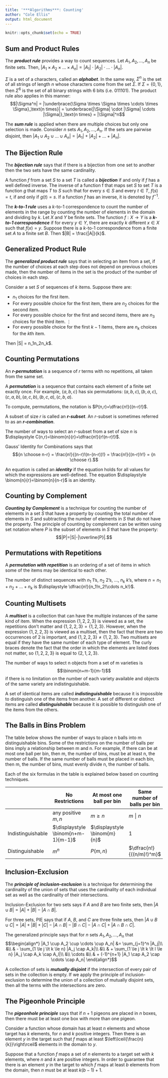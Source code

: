 ```yaml
---
title: '***Algorithms***: Counting'
author: "Cole Ellis"
output: html_document
---
```


```r
knitr::opts_chunk$set(echo = TRUE)
```

## Sum and Product Rules
The ***product rule*** provides a way to count sequences.  Let $A_1,A_2,\ldots,A_n$ be finite sets.  Then, $|A_1\times A_2\times \ldots\times A_n|=|A_1|\cdot |A_2|\cdot \ldots\cdot |A_n|$.

$\Sigma$ is a set of a characters, called an ***alphabet***.  In the same way, $\Sigma^n$ is the set of all strings of length $n$ whose characters come from the set $\Sigma$.  If $\Sigma=\{0,1\}$, then $\Sigma^6$ is the set of all binary strings with $6$ bits (i.e. $011101$).  The product rule also applies in this manner: $$|\Sigma^n| 
= |\underbrace{\Sigma \times \Sigma \times \cdots \times \Sigma}_\text{n times}| = 
\underbrace{|\Sigma| \cdot |\Sigma| \cdots |\Sigma|}_\text{n times}
 = |\Sigma|^n$$
 
The ***sum rule*** is applied when there are multiple choices but only one selection is made.  Consider $n$ sets $A_1,A_2,\ldots,A_n$.  If the sets are pairwise disjoint, then $|A_1\cup A_2\cup \ldots\cup A_n|=|A_1|+|A_2|+\ldots+|A_n|$.

## The Bijection Rule
The ***bijection rule*** says that if there is a bijection from one set to another then the two sets have the same cardinality.

A function $f$ from a set $S$ to a set $T$ is called a ***bijection*** if and only if $f$ has a well defined inverse. The inverse of a function f that maps set $S$ to set $T$ is a function $g$ that maps $T$ to $S$ such that for every $s \in S$ and every $t \in T$, $f(s) = t$, if and only if $g(t) = s$. If a function $f$ has an inverse, it is denoted by $f^{-1}$.

The ***$k$-to-1 rule*** uses a $k$-to-1 correspondence to count the number of elements in the range by counting the number of elements in the domain and dividing by $k$.  Let $X$ and $Y$ be finite sets. The function $f : X\rightarrow Y$ is a ***$k$-to-1 correspondence*** if for every $y \in Y$, there are exactly $k$ different $x \in X$ such that $f(x) = y$.  Suppose there is a $k$-to-1 correspondence from a finite set $A$ to a finite set $B$. Then $|B| = \frac{|A|}{k}$.

## Generalized Product Rule
The ***generalized product rule*** says that in selecting an item from a set, if the number of choices at each step does not depend on previous choices made, then the number of items in the set is the product of the number of choices in each step.

Consider a set $S$ of sequences of $k$ items. Suppose there are:

- $n_1$ choices for the first item.
- For every possible choice for the first item, there are $n_2$ choices for the second item.
- For every possible choice for the first and second items, there are $n_3$ choices for the third item.
⋮
- For every possible choice for the first $k-1$ items, there are $n_k$ choices for the $k$th item.

Then |S| = n_1\cdot n_2\cdot\ldots\cdot n_k$.

## Counting Permutations
An ***$r$-permutation*** is a sequence of $r$ terms with no repetitions, all taken from the same set.

A ***permutation*** is a sequence that contains each element of a finite set exactly once.  For example, $\{a,b,c\}$ has six permutations: $(a,b,c), (b,a,c), (c,a,b), (a,c,b), (b,c,a), (c,b,a)$.

To compute, permutations, the notation is $P(n,r)=\dfrac{n!}{(n-r)!}$.

A subset of size $r$ is called an ***$r$-subset***.  An $r$-subset is sometimes referred to as an ***$r$-combination***.

The number of ways to select an $r$-subset from a set of size $n$ is $\displaystyle C(n,r)=\binom{n}{r}=\dfrac{n!}{r!(n-r)!}$.

Gauss' Identity for Combinations says that $${n \choose n-r} = \frac{n!}{(n-r)!(n-(n-r))!} = \frac{n!}{(n-r)!r!} = {n \choose r}.$$

An equation is called an ***identity*** if the equation holds for all values for which the expressions are well-defined.  The equation $\displaystyle \binom{n}{r}=\binom{n}{n-r}$ is an identity.

## Counting by Complement
***Counting by Complement*** is a technique for counting the number of elements in a set $S$ that have a property by counting the total number of elements in $S$ and subtracting the number of elements in $S$ that do not have the property.  The principle of counting by complement can be written using set notation where $P$ is the subset of elements in $S$ that have the property: $$|P|=|S|-|\overline{P}|.$$

## Permutations with Repetitions
A ***permutation with repetition*** is an ordering of a set of items in which some of the items may be identical to each other.

The number of distinct sequences with $n_1$ $1$'s, $n_2$ $2$'s, $\ldots$, $n_k$ $k$'s, where $n = n_1 + n_2 +\ldots+ n_k$ is $\displaystyle \dfrac{n!}{n_1!n_2!\cdots n_k!}$.

## Counting Multisets
A ***multiset*** is a collection that can have the multiple instances of the same kind of item.  When the expression $\{1, 2, 2, 3\}$ is viewed as a set, the repetitions don't matter and $\{1, 2, 2, 3\} = \{1, 2, 3\}$. However, when the expression $\{1, 2, 2, 3\}$ is viewed as a multiset, then the fact that there are two occurrences of 2 is important, and $\{1, 2, 2, 3\} ≠ \{1, 2, 3\}$. Two multisets are equal if they have the same number of each type of element. The curly braces denote the fact that the order in which the elements are listed does not matter, so $\{1, 2, 2, 3\}$ is equal to $\{2, 1, 2, 3\}$.

The number of ways to select n objects from a set of m varieties is $$\binom{n+m-1}{m-1}$$ if there is no limitation on the number of each variety available and objects of the same variety are indistinguishable.

A set of identical items are called ***indistinguishable*** because it is impossible to distinguish one of the items from another. A set of different or distinct items are called ***distinguishable*** because it is possible to distinguish one of the items from the others.

## The Balls in Bins Problem
The table below shows the number of ways to place n balls into m distinguishable bins. Some of the restrictions on the number of balls per bins imply a relationship between m and n. For example, if there can be at most one ball per bin, then m, the number of bins, must be at least n, the number of balls. If the same number of balls must be placed in each bin, then m, the number of bins, must evenly divide n, the number of balls.

Each of the six formulas in the table is explained below based on counting techniques.

| | No Restrictions | At most one ball per bin | Same number of balls per bin |
|-|-----------------|--------------------------|------------------------------|
| | any positive $m,n$ | $m \geq n$ | $m\,\,|\,\,n$ |
| Indistinguishable | $\displaystyle \binom{n+m-1}{m-1}$ | $\displaystyle \binom{m}{n}$ | $1$ |
| Distinguishable | $m^n$ | $P(m,n)$ | $\dfrac{n!}{((n/m)!)^m}$ |

## Inclusion-Exclusion
The ***principle of inclusion-exclusion*** is a technique for determining the cardinality of the union of sets that uses the cardinality of each individual set as well as the cardinality of their intersections.

Inclusion-Exclusion for two sets says if $A$ and $B$ are two finite sets, then $|A ∪ B| = |A| + |B| - |A ∩ B|$.

For three sets, PIE says that if $A$, $B$, and $C$ are three finite sets, then $|A ∪ B ∪ C| = |A| + |B| + |C| - |A ∩ B| - |B ∩ C| - |A ∩ C| + |A ∩ B ∩ C|$.

The generalized principle says that for $n$ sets $A_1,A_2,\ldots,A_n$ that $$\begin{align*}
|A_1 \cup A_2 \cup \cdots \cup A_n|  &= \sum_{j=1}^n |A_j|\\
&\\
& - \sum_{1 \le j \lt k \le n} |A_j \cap A_k|\\
&\\
& + \sum_{1 \le j \lt k \lt  l \le n} |A_j \cap A_k \cap A_l|\\
&\\
\cdots
&\\
& + (-1)^{n+1} |A_1 \cap A_2 \cap \cdots \cap A_n|
\end{align*}$$

A collection of sets is ***mutually disjoint*** if the intersection of every pair of sets in the collection is empty. If we apply the principle of inclusion-exclusion to determine the union of a collection of mutually disjoint sets, then all the terms with the intersections are zero.

## The Pigeonhole Principle
The ***pigeonhole principle*** says that if $n+1$ pigeons are placed in $n$ boxes, then there must be at least one box with more than one pigeon. 

Consider a function whose domain has at least $n$ elements and whose target has $k$ elements, for $n$ and $k$ positive integers. Then there is an element $y$ in the target such that $f$ maps at least $\left\lceil{\frac{n}{k}}\right\rceil$ elements in the domain to $y$.

Suppose that a function $f$ maps a set of $n$ elements to a target set with $k$ elements, where $n$ and $k$ are positive integers. In order to guarantee that there is an element $y$ in the target to which $f$ maps at least $b$ elements from the domain, then $n$ must be at least $k(b - 1) + 1$.